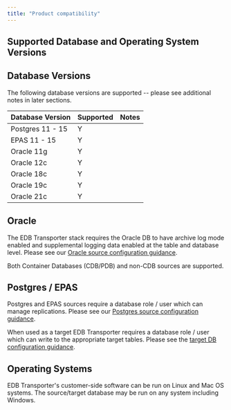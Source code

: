 ```yaml
---
title: "Product compatibility"
---
```


<div id="supported_versions" class="registered_link"></div>

Supported Database and Operating System Versions
--
Database Versions
---
The following database versions are supported -- please see additional notes in later sections.

| Database Version | Supported | Notes |
|------------------|-----------|-------|
| Postgres 11 - 15 | Y         |       |
| EPAS 11 - 15     | Y         |       |
| Oracle 11g       | Y         |       |
| Oracle 12c       | Y         |       |
| Oracle 18c       | Y         |       |
| Oracle 19c       | Y         |       |
| Oracle 21c       | Y         |       |

Oracle
----
The EDB Transporter stack requires the Oracle DB to have archive log mode enabled and supplemental logging data enabled at the table and database level. Please see
our [Oracle source configuration guidance](preparing_oracle_source_databases/#preparing_oracle_source_databases).

Both Container Databases (CDB/PDB) and non-CDB sources are supported.

Postgres / EPAS
----
Postgres and EPAS sources require a database role / user which can manage replications. Please see our [Postgres source configuration guidance](preparing_postgres_source_databases/#preparing_postgres_source_databases).

When used as a target EDB Transporter requires a database role / user which can write to the appropriate target tables. Please see the [target DB configuration guidance](preparing_target_databases/#preparing_target_databases).

Operating Systems
---
EDB Transporter's customer-side software can be run on Linux and Mac OS systems. The source/target database may be run on any system including Windows.
